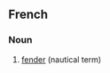 ==French==

===Noun===
{{infl|fr|noun}}

# [[fender]] (nautical term)

{{tbot entry|French|fender|2007|November}}